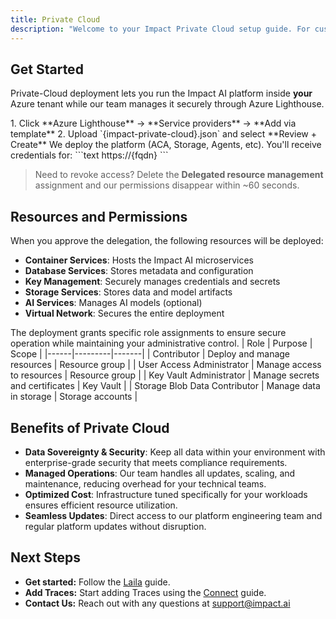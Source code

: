 ```yaml
---
title: Private Cloud
description: "Welcome to your Impact Private Cloud setup guide. For customers with high privacy and security requirements, this guide details the simple steps to setup the Impact AI platform in your private cloud."
---
```


## Get Started

Private-Cloud deployment lets you run the Impact AI platform inside **your** Azure tenant while our team manages it securely through Azure Lighthouse.

<Steps>
  <Step title="Deploy the Azure Lighthouse Template">
    1. Click **Azure Lighthouse** -> **Service providers**  -> **Add via template**  
    2. Upload `{impact-private-cloud}.json` and select **Review + Create**
  </Step>
  <Step title="Impact AI Completes Setup">
    We deploy the platform (ACA, Storage, Agents, etc). You'll receive credentials for:
    ```text
    https://{fqdn}
    ```
  </Step>
</Steps>

> Need to revoke access? Delete the **Delegated resource management** assignment and our permissions disappear within ~60 seconds.

## Resources and Permissions

When you approve the delegation, the following resources will be deployed:

- **Container Services**: Hosts the Impact AI microservices
- **Database Services**: Stores metadata and configuration
- **Key Management**: Securely manages credentials and secrets
- **Storage Services**: Stores data and model artifacts
- **AI Services**: Manages AI models (optional)
- **Virtual Network**: Secures the entire deployment

The deployment grants specific role assignments to ensure secure operation while maintaining your administrative control.
| Role | Purpose | Scope |
|------|---------|-------|
| Contributor | Deploy and manage resources | Resource group |
| User Access Administrator | Manage access to resources | Resource group |
| Key Vault Administrator | Manage secrets and certificates | Key Vault |
| Storage Blob Data Contributor | Manage data in storage | Storage accounts |

## Benefits of Private Cloud

- **Data Sovereignty & Security**: Keep all data within your environment with enterprise-grade security that meets compliance requirements.
- **Managed Operations**: Our team handles all updates, scaling, and maintenance, reducing overhead for your technical teams.
- **Optimized Cost**: Infrastructure tuned specifically for your workloads ensures efficient resource utilization.
- **Seamless Updates**: Direct access to our platform engineering team and regular platform updates without disruption.

## Next Steps

- **Get started:** Follow the [Laila](/workflows/laila) guide.
- **Add Traces:** Start adding Traces using the [Connect](/connect) guide.
- **Contact Us:** Reach out with any questions at [support@impact.ai](mailto:support@impact.ai)
